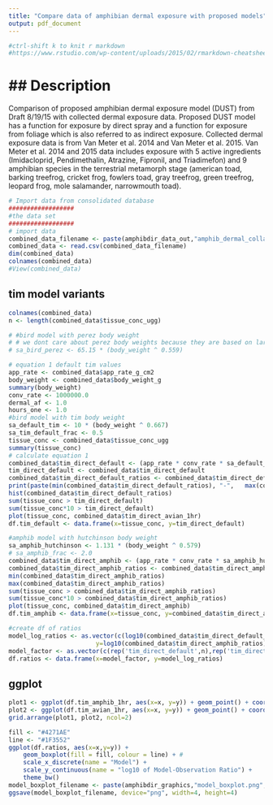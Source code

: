 ```yaml
---
title: "Compare data of amphibian dermal exposure with proposed models"
output: pdf_document
---
```


```r
#ctrl-shift k to knit r markdown
#https://www.rstudio.com/wp-content/uploads/2015/02/rmarkdown-cheatsheet.pdf
```

## Description
========================================================
Comparison of proposed amphibian dermal exposure model (DUST) from Draft 8/19/15 with collected dermal exposure data. Proposed DUST model has a function for exposure by direct spray and a function for exposure from foliage which is also referred to as indirect exposure. Collected dermal exposure data is from Van Meter et al. 2014 and Van Meter et al. 2015. Van Meter et al. 2014 and 2015 data includes exposure with 5 active ingredients (Imidacloprid, Pendimethalin, Atrazine, Fipronil, and Triadimefon) and 9 amphibian species in the terrestrial metamorph stage (american toad, barking treefrog, cricket frog, fowlers toad, gray treefrog, green treefrog, leopard frog, mole salamander, narrowmouth toad).

```r

# Import data from consolidated database
##################
#the data set
##################
# import data 
combined_data_filename <- paste(amphibdir_data_out,"amphib_dermal_collated.csv", sep="")
combined_data <- read.csv(combined_data_filename)
dim(combined_data)
colnames(combined_data)
#View(combined_data)
```

## tim model variants
```r
colnames(combined_data)
n <- length(combined_data$tissue_conc_ugg)

# #bird model with perez body weight
# # we dont care about perez body weights because they are based on large pigeons
# sa_bird_perez <- 65.15 * (body_weight ^ 0.559)

# equation 1 default tim values
app_rate <- combined_data$app_rate_g_cm2
body_weight <- combined_data$body_weight_g
summary(body_weight)
conv_rate <- 1000000.0
dermal_af <- 1.0
hours_one <- 1.0
#bird model with tim body weight
sa_default_tim <- 10 * (body_weight ^ 0.667)
sa_tim_default_frac <- 0.5
tissue_conc <- combined_data$tissue_conc_ugg
summary(tissue_conc)
# calculate equation 1
combined_data$tim_direct_default <- (app_rate * conv_rate * sa_default_tim * sa_tim_default_frac * dermal_af)/body_weight
tim_direct_default <- combined_data$tim_direct_default
combined_data$tim_direct_default_ratios <- combined_data$tim_direct_default/tissue_conc
print(paste(min(combined_data$tim_direct_default_ratios), "-",   max(combined_data$tim_direct_default_ratios)))
hist(combined_data$tim_direct_default_ratios)
sum(tissue_conc > tim_direct_default)
sum(tissue_conc*10 > tim_direct_default)
plot(tissue_conc, combined_data$tim_direct_avian_1hr)
df.tim_default <- data.frame(x=tissue_conc, y=tim_direct_default)

#amphib model with hutchinson body weight
sa_amphib_hutchinson <- 1.131 * (body_weight ^ 0.579)
# sa_amphib_frac <- 2.0
combined_data$tim_direct_amphib <- (app_rate * conv_rate * sa_amphib_hutchinson * sa_tim_default_frac * dermal_af)/body_weight
combined_data$tim_direct_amphib_ratios <- combined_data$tim_direct_amphib/tissue_conc
min(combined_data$tim_direct_amphib_ratios)
max(combined_data$tim_direct_amphib_ratios)
sum(tissue_conc > combined_data$tim_direct_amphib_ratios)
sum(tissue_conc*10 > combined_data$tim_direct_amphib_ratios)
plot(tissue_conc, combined_data$tim_direct_amphib)
df.tim_amphib <- data.frame(x=tissue_conc, y=combined_data$tim_direct_amphib)

#create df of ratios
model_log_ratios <- as.vector(c(log10(combined_data$tim_direct_default_ratios), 
                        y=log10(combined_data$tim_direct_amphib_ratios)))
model_factor <- as.vector(c(rep('tim_direct_default',n),rep('tim_direct_amphib',n)))
df.ratios <- data.frame(x=model_factor, y=model_log_ratios)
```
## ggplot
```r
plot1 <- ggplot(df.tim_amphib_1hr, aes(x=x, y=y)) + geom_point() + coord_fixed()
plot2 <- ggplot(df.tim_avian_1hr, aes(x=x, y=y)) + geom_point() + coord_fixed()
grid.arrange(plot1, plot2, ncol=2)

fill <- "#4271AE"
line <- "#1F3552"
ggplot(df.ratios, aes(x=x,y=y)) +
    geom_boxplot(fill = fill, colour = line) + # 
    scale_x_discrete(name = "Model") +
    scale_y_continuous(name = "log10 of Model-Observation Ratio") +
    theme_bw()
model_boxplot_filename <- paste(amphibdir_graphics,"model_boxplot.png",sep='')
ggsave(model_boxplot_filename, device="png", width=4, height=4)
```


